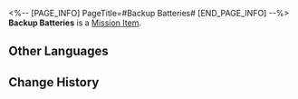 <%-- [PAGE_INFO]
PageTitle=#Backup Batteries#
[END_PAGE_INFO] --%>
{{Item Infobox
|id          = 140123
|image       = Item Backup Batteries.png
|type        = Mission Item
|invCategory = Missions
|rarity      = 3
|effect      = 
|description = Portable backup power source for the elevator. Can be used in an emergency after being assembled.
}}
{{Description|''"Safety and portability are both great, but the capacity... who designed this!?"''}}
'''Backup Batteries''' is a [[Mission Item]].

==Other Languages==
{{Other Languages
|en   = Backup Batteries
|zhs  = 备用电源
|zht  = 備用電源
|ja   = 予備電源
|ko   = 백업 전원
|es   = Fuente de alimentación de repuesto
|fr   = Batterie de secours
|ru   = Резервные батареи
|th   = พลังงานสำรอง
|vi   = Nguồn Điện Dự Bị
|de   = Ersatzbatterien
|id   = Baterai Cadangan
|pt   = Bateria Reserva
}}

==Change History==
{{Change History|1.0}}